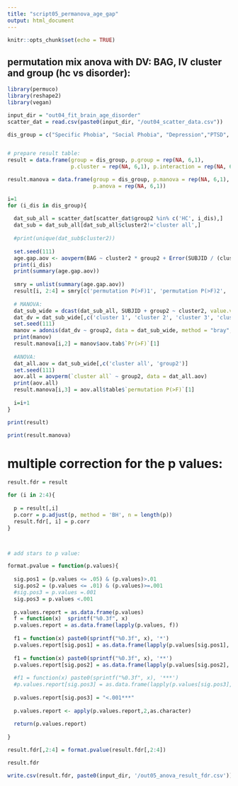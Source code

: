 ---
title: "script05_permanova_age_gap"
output: html_document
---

```{r setup, include=FALSE}
knitr::opts_chunk$set(echo = TRUE)
```


## permutation mix anova with DV: BAG, IV cluster and group (hc vs disorder):

```{r}

library(permuco)
library(reshape2)
library(vegan)

input_dir = "out04_fit_brain_age_disorder"
scatter_dat = read.csv(paste0(input_dir, "/out04_scatter_data.csv"))

dis_group = c("Specific Phobia", "Social Phobia", "Depression","PTSD", "ODD", "ADHD")


# prepare result table:
result = data.frame(group = dis_group, p.group = rep(NA, 6,1), 
                    p.cluster = rep(NA, 6,1), p.interaction = rep(NA, 6,1))

result.manova = data.frame(group = dis_group, p.manova = rep(NA, 6,1), 
                           p.anova = rep(NA, 6,1))

i=1
for (i_dis in dis_group){
  
  dat_sub_all = scatter_dat[scatter_dat$group2 %in% c('HC', i_dis),]
  dat_sub = dat_sub_all[dat_sub_all$cluster2!='cluster all',]
  
  #print(unique(dat_sub$cluster2))
  
  set.seed(111)
  age.gap.aov <- aovperm(BAG ~ cluster2 * group2 + Error(SUBJID / (cluster2)), data = dat_sub)
  print(i_dis)
  print(summary(age.gap.aov))
  
  smry = unlist(summary(age.gap.aov))
  result[i, 2:4] = smry[c('permutation P(>F)1', 'permutation P(>F)2', 'permutation P(>F)3')]
  
  # MANOVA:
  dat_sub_wide = dcast(dat_sub_all, SUBJID + group2 ~ cluster2, value.var="BAG")
  dat_dv = dat_sub_wide[,c('cluster 1', 'cluster 2', 'cluster 3', 'cluster 4')]
  set.seed(111)
  manov = adonis(dat_dv ~ group2, data = dat_sub_wide, method = "bray", permutations = 5000)
  print(manov)
  result.manova[i,2] = manov$aov.tab$`Pr(>F)`[1]
  
  #ANOVA:
  dat_all.aov = dat_sub_wide[,c('cluster all', 'group2')]
  set.seed(111)
  aov.all = aovperm(`cluster all` ~ group2, data = dat_all.aov) 
  print(aov.all)
  result.manova[i,3] = aov.all$table$`permutation P(>F)`[1]
  
  i=i+1
}

print(result)

print(result.manova)


```
# multiple correction for the p values:
```{r}

result.fdr = result

for (i in 2:4){
  
  p = result[,i]
  p.corr = p.adjust(p, method = 'BH', n = length(p))
  result.fdr[, i] = p.corr
}



# add stars to p value:

format.pvalue = function(p.values){
  
  sig.pos1 = (p.values <= .05) & (p.values)>.01
  sig.pos2 = (p.values <= .01) & (p.values)>=.001
  #sig.pos3 = p.values =.001
  sig.pos3 = p.values <.001
  
  p.values.report = as.data.frame(p.values)
  f = function(x)  sprintf("%0.3f", x)
  p.values.report = as.data.frame(lapply(p.values, f))
  
  f1 = function(x) paste0(sprintf("%0.3f", x), '*')
  p.values.report[sig.pos1] = as.data.frame(lapply(p.values[sig.pos1], f1))
  
  f1 = function(x) paste0(sprintf("%0.3f", x), '**')
  p.values.report[sig.pos2] = as.data.frame(lapply(p.values[sig.pos2], f1))
  
  #f1 = function(x) paste0(sprintf("%0.3f", x), '***')
  #p.values.report[sig.pos3] = as.data.frame(lapply(p.values[sig.pos3], f1))
  
  p.values.report[sig.pos3] = "<.001***"
  
  p.values.report <- apply(p.values.report,2,as.character)
  
  return(p.values.report)
  
}

result.fdr[,2:4] = format.pvalue(result.fdr[,2:4])

result.fdr

write.csv(result.fdr, paste0(input_dir, '/out05_anova_result_fdr.csv'))

```

